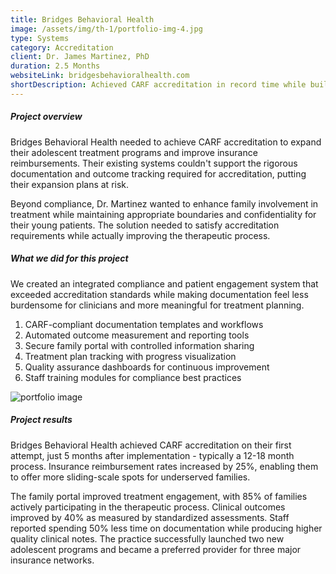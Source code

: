 ```yaml
---
title: Bridges Behavioral Health
image: /assets/img/th-1/portfolio-img-4.jpg
type: Systems
category: Accreditation
client: Dr. James Martinez, PhD
duration: 2.5 Months
websiteLink: bridgesbehavioralhealth.com
shortDescription: Achieved CARF accreditation in record time while building a secure patient portal that improved treatment outcomes and streamlined compliance reporting
---
```


##### Project overview

Bridges Behavioral Health needed to achieve CARF accreditation to expand their adolescent treatment programs and improve insurance reimbursements. Their existing systems couldn't support the rigorous documentation and outcome tracking required for accreditation, putting their expansion plans at risk.

Beyond compliance, Dr. Martinez wanted to enhance family involvement in treatment while maintaining appropriate boundaries and confidentiality for their young patients. The solution needed to satisfy accreditation requirements while actually improving the therapeutic process.

##### What we did for this project

We created an integrated compliance and patient engagement system that exceeded accreditation standards while making documentation feel less burdensome for clinicians and more meaningful for treatment planning.

<ol class="list-inside list-decimal my-5">
  <li>CARF-compliant documentation templates and workflows</li>
  <li>Automated outcome measurement and reporting tools</li>
  <li>Secure family portal with controlled information sharing</li>
  <li>Treatment plan tracking with progress visualization</li>
  <li>Quality assurance dashboards for continuous improvement</li>
  <li>Staff training modules for compliance best practices</li>
</ol>

![portfolio image](/assets/img/th-1/portfolio-inner-img.jpg)

##### Project results

Bridges Behavioral Health achieved CARF accreditation on their first attempt, just 5 months after implementation - typically a 12-18 month process. Insurance reimbursement rates increased by 25%, enabling them to offer more sliding-scale spots for underserved families.

The family portal improved treatment engagement, with 85% of families actively participating in the therapeutic process. Clinical outcomes improved by 40% as measured by standardized assessments. Staff reported spending 50% less time on documentation while producing higher quality clinical notes. The practice successfully launched two new adolescent programs and became a preferred provider for three major insurance networks.
